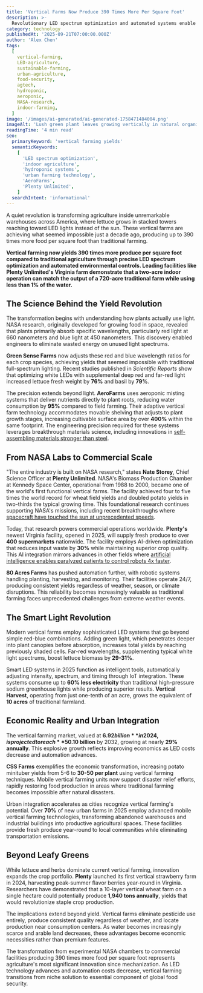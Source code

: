 ```yaml
---
title: 'Vertical Farms Now Produce 390 Times More Per Square Foot'
description: >-
  Revolutionary LED spectrum optimization and automated systems enable vertical farms to achieve unprecedented yields while using 95% less water than traditional agriculture
category: technology
publishedAt: '2025-09-21T07:00:00.000Z'
author: 'Alex Chen'
tags:
  [
    vertical-farming,
    LED-agriculture,
    sustainable-farming,
    urban-agriculture,
    food-security,
    agtech,
    hydroponic,
    aeroponic,
    NASA-research,
    indoor-farming,
  ]
image: '/images/ai-generated/ai-generated-1758471484004.png'
imageAlt: 'Lush green plant leaves growing vertically in natural organic patterns with vibrant living vegetation and soft purple ambient lighting, captured in artistic botanical macro photography style'
readingTime: '4 min read'
seo:
  primaryKeyword: 'vertical farming yields'
  semanticKeywords:
    [
      'LED spectrum optimization',
      'indoor agriculture',
      'hydroponic systems',
      'urban farming technology',
      'AeroFarms',
      'Plenty Unlimited',
    ]
  searchIntent: 'informational'
---
```


A quiet revolution is transforming agriculture inside unremarkable warehouses across America, where lettuce grows in stacked towers reaching toward LED lights instead of the sun. These vertical farms are achieving what seemed impossible just a decade ago, producing up to 390 times more food per square foot than traditional farming.

**Vertical farming now yields 390 times more produce per square foot compared to traditional agriculture through precise LED spectrum optimization and automated environmental controls. Leading facilities like Plenty Unlimited's Virginia farm demonstrate that a two-acre indoor operation can match the output of a 720-acre traditional farm while using less than 1% of the water.**

## The Science Behind the Yield Revolution

The transformation begins with understanding how plants actually use light. NASA research, originally developed for growing food in space, revealed that plants primarily absorb specific wavelengths, particularly red light at 660 nanometers and blue light at 450 nanometers. This discovery enabled engineers to eliminate wasted energy on unused light spectrums.

**Green Sense Farms** now adjusts these red and blue wavelength ratios for each crop species, achieving yields that seemed impossible with traditional full-spectrum lighting. Recent studies published in _Scientific Reports_ show that optimizing white LEDs with supplemental deep red and far-red light increased lettuce fresh weight by **76%** and basil by **79%**.

The precision extends beyond light. **AeroFarms** uses aeroponic misting systems that deliver nutrients directly to plant roots, reducing water consumption by **95%** compared to field farming. Their adaptive vertical farm technology accommodates movable shelving that adjusts to plant growth stages, increasing cultivable surface area by over **400%** within the same footprint. The engineering precision required for these systems leverages breakthrough materials science, including innovations in [self-assembling materials stronger than steel](/science/mit-impossible-2d-material-stronger-than-steel).

## From NASA Labs to Commercial Scale

"The entire industry is built on NASA research," states **Nate Storey**, Chief Science Officer at **Plenty Unlimited**. NASA's Biomass Production Chamber at Kennedy Space Center, operational from 1988 to 2000, became one of the world's first functional vertical farms. The facility achieved four to five times the world record for wheat field yields and doubled potato yields in two-thirds the typical growing time. This foundational research continues supporting NASA's missions, including recent breakthroughs where [spacecraft have touched the sun at unprecedented speeds](/space/parker-solar-probe-christmas-eve-historic-flyby).

Today, that research powers commercial operations worldwide. **Plenty's** newest Virginia facility, opened in 2025, will supply fresh produce to over **400 supermarkets** nationwide. The facility employs AI-driven optimization that reduces input waste by **30%** while maintaining superior crop quality. This AI integration mirrors advances in other fields where [artificial intelligence enables paralyzed patients to control robots 4x faster](/technology/ucla-brain-chip-paralyzed-patients-4x-faster).

**80 Acres Farms** has pushed automation further, with robotic systems handling planting, harvesting, and monitoring. Their facilities operate 24/7, producing consistent yields regardless of weather, season, or climate disruptions. This reliability becomes increasingly valuable as traditional farming faces unprecedented challenges from extreme weather events.

## The Smart Light Revolution

Modern vertical farms employ sophisticated LED systems that go beyond simple red-blue combinations. Adding green light, which penetrates deeper into plant canopies before absorption, increases total yields by reaching previously shaded cells. Far-red wavelengths, supplementing typical white light spectrums, boost lettuce biomass by **29-31%**.

Smart LED systems in 2025 function as intelligent tools, automatically adjusting intensity, spectrum, and timing through IoT integration. These systems consume up to **60% less electricity** than traditional high-pressure sodium greenhouse lights while producing superior results. **Vertical Harvest**, operating from just one-tenth of an acre, grows the equivalent of **10 acres** of traditional farmland.

## Economic Reality and Urban Integration

The vertical farming market, valued at **$6.92 billion** in 2024, is projected to reach **$50.10 billion** by 2032, growing at nearly **29% annually**. This explosive growth reflects improving economics as LED costs decrease and automation advances.

**CSS Farms** exemplifies the economic transformation, increasing potato minituber yields from 5-6 to **30-50 per plant** using vertical farming techniques. Mobile vertical farming units now support disaster relief efforts, rapidly restoring food production in areas where traditional farming becomes impossible after natural disasters.

Urban integration accelerates as cities recognize vertical farming's potential. Over **70%** of new urban farms in 2025 employ advanced mobile vertical farming technologies, transforming abandoned warehouses and industrial buildings into productive agricultural spaces. These facilities provide fresh produce year-round to local communities while eliminating transportation emissions.

## Beyond Leafy Greens

While lettuce and herbs dominate current vertical farming, innovation expands the crop portfolio. **Plenty** launched its first vertical strawberry farm in 2024, harvesting peak-summer flavor berries year-round in Virginia. Researchers have demonstrated that a 10-layer vertical wheat farm on a single hectare could potentially produce **1,940 tons annually**, yields that would revolutionize staple crop production.

The implications extend beyond yield. Vertical farms eliminate pesticide use entirely, produce consistent quality regardless of weather, and locate production near consumption centers. As water becomes increasingly scarce and arable land decreases, these advantages become economic necessities rather than premium features.

The transformation from experimental NASA chambers to commercial facilities producing 390 times more food per square foot represents agriculture's most significant innovation since mechanization. As LED technology advances and automation costs decrease, vertical farming transitions from niche solution to essential component of global food security.
